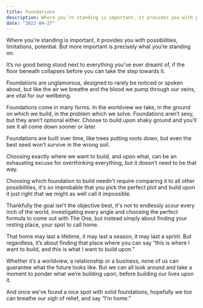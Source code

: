 ```yaml
---
title: Foundations
description: Where you’re standing is important, it provides you with possibilities, limitations, potential. But more important is precisely what you’re standing on.
date: "2022-04-27"
---
```


Where you’re standing is important, it provides you with possibilities, limitations, potential. But more important is precisely what you’re standing on.

It’s no good being stood next to everything you’ve ever dreamt of, if the floor beneath collapses before you can take the step towards it.

Foundations are unglamorous, designed to rarely be noticed or spoken about, but like the air we breathe and the blood we pump through our veins, are vital for our wellbeing.

Foundations come in many forms. In the worldview we take, in the ground on which we build, in the problem which we solve. Foundations aren’t sexy, but they aren’t optional either. Choose to build upon shaky ground and you’ll see it all come down sooner or later.

Foundations are built over time, like trees putting roots down, but even the best seed won’t survive in the wrong soil.

Choosing exactly where we want to build, and upon what, can be an exhausting excuse for overthinking everything, but it doesn’t need to be that way.

Choosing which foundation to build needn't require comparing it to all other possibilities, it's so improbable that you pick the perfect plot and build upon it just right that we might as well call it impossible.

<EmailSubscribe />

Thankfully the goal isn't the objective best, it's not to endlessly scour every inch of the world, investigating every angle and choosing the perfect formula to come out with The One, but instead simply about finding your resting place, your spot to call home.

That home may last a lifetime, it may last a season, it may last a sprint. But regardless, it’s about finding that place where you can say “this is where I want to build, and this is what I want to build upon.”

Whether it’s a worldview, a relationship or a business, none of us can guarantee what the future looks like. But we can all look around and take a moment to ponder what we’re building upon, before building our lives upon it.

And once we’ve found a nice spot with solid foundations, hopefully we too can breathe our sigh of relief, and say “I’m home.”
